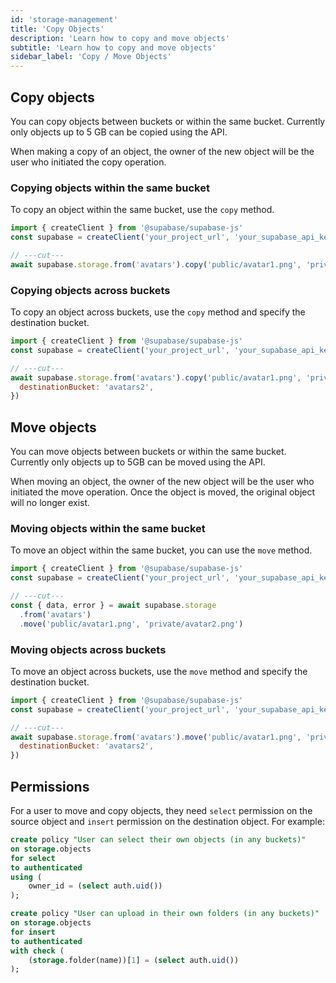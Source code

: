 ```yaml
---
id: 'storage-management'
title: 'Copy Objects'
description: 'Learn how to copy and move objects'
subtitle: 'Learn how to copy and move objects'
sidebar_label: 'Copy / Move Objects'
---
```


## Copy objects

You can copy objects between buckets or within the same bucket. Currently only objects up to 5 GB can be copied using the API.

When making a copy of an object, the owner of the new object will be the user who initiated the copy operation.

### Copying objects within the same bucket

To copy an object within the same bucket, use the `copy` method.

```javascript
import { createClient } from '@supabase/supabase-js'
const supabase = createClient('your_project_url', 'your_supabase_api_key')

// ---cut---
await supabase.storage.from('avatars').copy('public/avatar1.png', 'private/avatar2.png')
```

### Copying objects across buckets

To copy an object across buckets, use the `copy` method and specify the destination bucket.

```javascript
import { createClient } from '@supabase/supabase-js'
const supabase = createClient('your_project_url', 'your_supabase_api_key')

// ---cut---
await supabase.storage.from('avatars').copy('public/avatar1.png', 'private/avatar2.png', {
  destinationBucket: 'avatars2',
})
```

## Move objects

You can move objects between buckets or within the same bucket. Currently only objects up to 5GB can be moved using the API.

When moving an object, the owner of the new object will be the user who initiated the move operation. Once the object is moved, the original object will no longer exist.

### Moving objects within the same bucket

To move an object within the same bucket, you can use the `move` method.

```javascript
import { createClient } from '@supabase/supabase-js'
const supabase = createClient('your_project_url', 'your_supabase_api_key')

// ---cut---
const { data, error } = await supabase.storage
  .from('avatars')
  .move('public/avatar1.png', 'private/avatar2.png')
```

### Moving objects across buckets

To move an object across buckets, use the `move` method and specify the destination bucket.

```javascript
import { createClient } from '@supabase/supabase-js'
const supabase = createClient('your_project_url', 'your_supabase_api_key')

// ---cut---
await supabase.storage.from('avatars').move('public/avatar1.png', 'private/avatar2.png', {
  destinationBucket: 'avatars2',
})
```

## Permissions

For a user to move and copy objects, they need `select` permission on the source object and `insert` permission on the destination object. For example:

```sql
create policy "User can select their own objects (in any buckets)"
on storage.objects
for select
to authenticated
using (
    owner_id = (select auth.uid())
);

create policy "User can upload in their own folders (in any buckets)"
on storage.objects
for insert
to authenticated
with check (
    (storage.folder(name))[1] = (select auth.uid())
);
```
